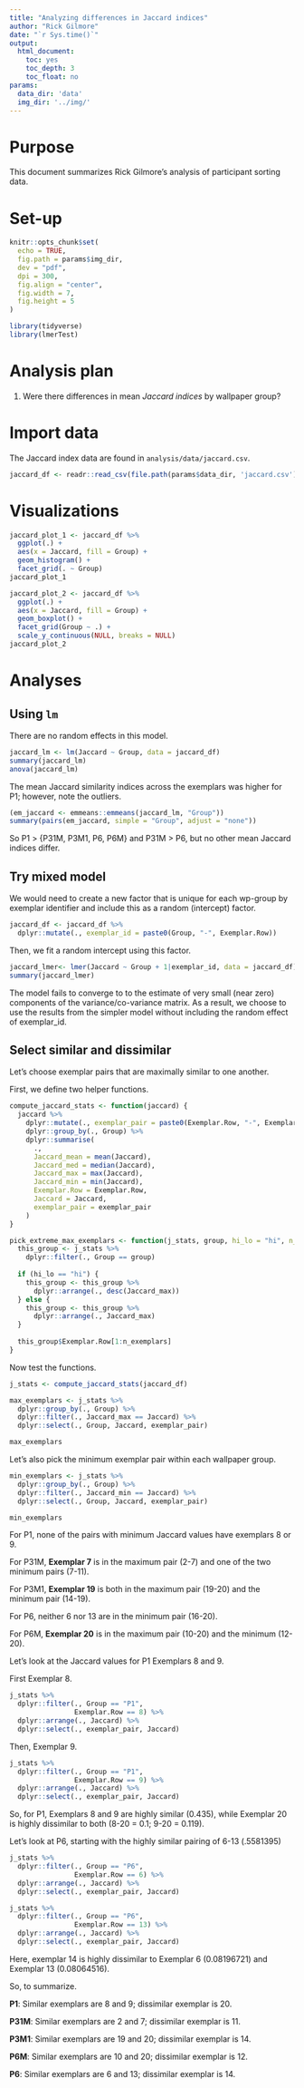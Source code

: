 ```yaml
---
title: "Analyzing differences in Jaccard indices"
author: "Rick Gilmore"
date: "`r Sys.time()`"
output: 
  html_document:
    toc: yes
    toc_depth: 3
    toc_float: no
params:
  data_dir: 'data'
  img_dir: '../img/'
---
```



# Purpose

This document summarizes Rick Gilmore's analysis of participant sorting data.

# Set-up

```r
knitr::opts_chunk$set(
  echo = TRUE,
  fig.path = params$img_dir,
  dev = "pdf",
  dpi = 300,
  fig.align = "center",
  fig.width = 7,
  fig.height = 5
)

library(tidyverse)
library(lmerTest)
```

# Analysis plan

1. Were there differences in mean *Jaccard indices* by wallpaper group?

# Import data

The Jaccard index data are found in `analysis/data/jaccard.csv`.

```r
jaccard_df <- readr::read_csv(file.path(params$data_dir, 'jaccard.csv'))
```

# Visualizations

```r
jaccard_plot_1 <- jaccard_df %>%
  ggplot(.) +
  aes(x = Jaccard, fill = Group) +
  geom_histogram() +
  facet_grid(. ~ Group)
jaccard_plot_1
```

```r
jaccard_plot_2 <- jaccard_df %>%
  ggplot(.) +
  aes(x = Jaccard, fill = Group) +
  geom_boxplot() +
  facet_grid(Group ~ .) +
  scale_y_continuous(NULL, breaks = NULL)
jaccard_plot_2
```

# Analyses

## Using `lm`

There are no random effects in this model.

```r
jaccard_lm <- lm(Jaccard ~ Group, data = jaccard_df)
summary(jaccard_lm)
anova(jaccard_lm)
```

The mean Jaccard similarity indices across the exemplars was higher for P1; however, note the outliers.

```r
(em_jaccard <- emmeans::emmeans(jaccard_lm, "Group"))
summary(pairs(em_jaccard, simple = "Group", adjust = "none"))
```

So P1 > \{P31M, P3M1, P6, P6M\} and P31M > P6, but no other mean Jaccard indices differ.

## Try mixed model

We would need to create a new factor that is unique for each wp-group by exemplar identifier and include this as a random (intercept) factor.

```r
jaccard_df <- jaccard_df %>%
  dplyr::mutate(., exemplar_id = paste0(Group, "-", Exemplar.Row))
```

Then, we fit a random intercept using this factor.

```r
jaccard_lmer<- lmer(Jaccard ~ Group + 1|exemplar_id, data = jaccard_df)
summary(jaccard_lmer)
```

The model fails to converge to to the estimate of very small (near zero) components of the variance/co-variance matrix. As a result, we choose to use the results from the simpler model without including the random effect of exemplar_id.

## Select similar and dissimilar 

Let's choose exemplar pairs that are maximally similar to one another.

First, we define two helper functions.

```r
compute_jaccard_stats <- function(jaccard) {
  jaccard %>%
    dplyr::mutate(., exemplar_pair = paste0(Exemplar.Row, "-", Exemplar.Col)) %>%
    dplyr::group_by(., Group) %>%
    dplyr::summarise(
      .,
      Jaccard_mean = mean(Jaccard),
      Jaccard_med = median(Jaccard),
      Jaccard_max = max(Jaccard),
      Jaccard_min = min(Jaccard),
      Exemplar.Row = Exemplar.Row,
      Jaccard = Jaccard,
      exemplar_pair = exemplar_pair
    )
}

pick_extreme_max_exemplars <- function(j_stats, group, hi_lo = "hi", n_exemplars = 1) {
  this_group <- j_stats %>%
    dplyr::filter(., Group == group)
  
  if (hi_lo == "hi") {
    this_group <- this_group %>%
      dplyr::arrange(., desc(Jaccard_max))
  } else {
    this_group <- this_group %>%
      dplyr::arrange(., Jaccard_max)
  }
  
  this_group$Exemplar.Row[1:n_exemplars]
}
```

Now test the functions.

```r
j_stats <- compute_jaccard_stats(jaccard_df)

max_exemplars <- j_stats %>%
  dplyr::group_by(., Group) %>%
  dplyr::filter(., Jaccard_max == Jaccard) %>%
  dplyr::select(., Group, Jaccard, exemplar_pair)

max_exemplars
```

Let's also pick the minimum exemplar pair within each wallpaper group.

```r
min_exemplars <- j_stats %>%
  dplyr::group_by(., Group) %>%
  dplyr::filter(., Jaccard_min == Jaccard) %>%
  dplyr::select(., Group, Jaccard, exemplar_pair)

min_exemplars
```

For P1, none of the pairs with minimum Jaccard values have exemplars 8 or 9.

For P31M, **Exemplar 7** is in the maximum pair (2-7) and one of the two minimum pairs (7-11).

For P3M1, **Exemplar 19** is both in the maximum pair (19-20) and the minimum pair (14-19).

For P6, neither 6 nor 13 are in the minimum pair (16-20).

For P6M, **Exemplar 20** is in the maximum pair (10-20) and the minimum (12-20).

Let's look at the Jaccard values for P1 Exemplars 8 and 9.

First Exemplar 8.

```r
j_stats %>%
  dplyr::filter(., Group == "P1",
                Exemplar.Row == 8) %>%
  dplyr::arrange(., Jaccard) %>%
  dplyr::select(., exemplar_pair, Jaccard)
```

Then, Exemplar 9. 

```r
j_stats %>%
  dplyr::filter(., Group == "P1",
                Exemplar.Row == 9) %>%
  dplyr::arrange(., Jaccard) %>%
  dplyr::select(., exemplar_pair, Jaccard)
```

So, for P1, Exemplars 8 and 9 are highly similar (0.435), while Exemplar 20 is highly dissimilar to both (8-20 = 0.1; 9-20 = 0.119).

Let's look at P6, starting with the highly similar pairing of 6-13 (.5581395)

```r
j_stats %>%
  dplyr::filter(., Group == "P6",
                Exemplar.Row == 6) %>%
  dplyr::arrange(., Jaccard) %>%
  dplyr::select(., exemplar_pair, Jaccard)
```

```r
j_stats %>%
  dplyr::filter(., Group == "P6",
                Exemplar.Row == 13) %>%
  dplyr::arrange(., Jaccard) %>%
  dplyr::select(., exemplar_pair, Jaccard)
```

Here, exemplar 14 is highly dissimilar to Exemplar 6 (0.08196721) and Exemplar 13 (0.08064516).

So, to summarize.

**P1**: Similar exemplars are 8 and 9; dissimilar exemplar is 20.

**P31M**: Similar exemplars are 2 and 7; dissimilar exemplar is 11.

**P3M1**: Similar exemplars are 19 and 20; dissimilar exemplar is 14.

**P6M**: Similar exemplars are 10 and 20; dissimilar exemplar is 12.

**P6**: Similar exemplars are 6 and 13; dissimilar exemplar is 14.
